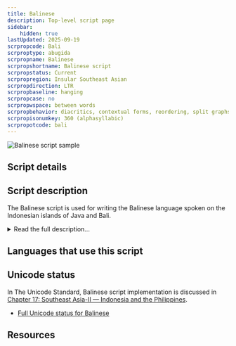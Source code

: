 ```yaml
---
title: Balinese
description: Top-level script page
sidebar:
    hidden: true
lastUpdated: 2025-09-19
scrpropcode: Bali
scrproptype: abugida
scrpropname: Balinese
scrpropshortname: Balinese script
scrpropstatus: Current
scrpropregion: Insular Southeast Asian
scrpropdirection: LTR
scrpropbaseline: hanging
scrpropcase: no
scrpropwspace: between words
scrpropbehavior: diacritics, contextual forms, reordering, split graphs
scrpropisonumkey: 360 (alphasyllabic)
scrpropotcode: bali
---
```



![Balinese script sample](../images/bali-sample.png "From Wikipedia.")

## Script details

<ScriptDetails />

## Script description

The Balinese script is used for writing the Balinese language spoken on the Indonesian islands of Java and Bali.

<details>
<summary>Read the full description...</summary>It is derived from the Old Kawi script, and is ultimately of Brahmic descent. It is very similar to the Javanese script in form and behaviour; some consider them to be typological variants of one another. The Balinese script is an abugida in which each of the consonants has an inherent [a] vowel. These can be modified by the addition of diacritics above, below or alongside the consonant, to change the inherent vowel to one of the other 15 vowels in the Balinese inventory. Some of these vowels are split vowels, that is, they are written with a combination of marks in more than one position relative to the consonant. Syllable-initial vowels are represented by independent vowel characters. At least two of these can function as consonants, in that they can be followed by the virama to represent a syllable-final glottal stop.

There are 34 reported Balinese consonant characters, although some of these only enjoy very limited use, even to the extent that only a single word attests to them. To some degree this is attributed to the large number of loan words from Sanskrit or Old Javanese, which possessed larger consonant inventories than modern spoken Balinese.  Each consonant has an alternate _pangangge_ form for use in consonant clusters; a virama is also used in consonant clusters or to represent a syllable-final consonant. 

Balinese punctuation is used for beginning and ending a section of text, for roles corresponding roughly to those of the Latin comma, colon and full-stop, and, in some texts, for marking 'holy letters', particularly when using Sanskrit words in payers. A linebreaking hyphen is also used. Also sometimes included in discussions of Balinese characters is the notation system used for writing music, which is based on the vowel characters.

Historically, Balinese has been inscribed into stone, or written on palm leaves. Traditionally, the religious texts written on palm leaves were considered to be sacred and could not be read by everyone; now, the palm leaves themselves are still considered sacred, although the contents is not, and can be read by anyone who is able, through the media of printed books.  New literature in the script is uncommon, however traditional literature is published on a limited scale. Additionally, it is used for public signage on roads, at entrances to villages, and on government buildings. Community reading groups called _Sekaha Pesantian_ also exist for the purpose of reading the Balinese script in a social context, commonly in song form.
</details>

## Languages that use this script

<WsList script='Bali' wsMax='5' />

## Unicode status

In The Unicode Standard, Balinese script implementation is discussed in [Chapter 17: Southeast Asia-II — Indonesia and the Philippines](https://www.unicode.org/versions/latest/core-spec/chapter-17/#G26759).

- [Full Unicode status for Balinese](/scrlang/unicode/bali-unicode)



## Resources

<ScriptResources detailSummary='seemore' />

